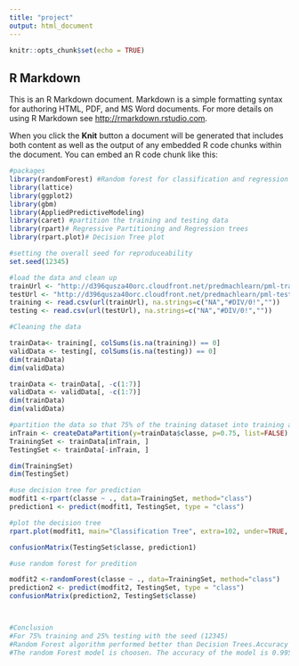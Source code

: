 ```yaml
---
title: "project"
output: html_document
---
```


```r
knitr::opts_chunk$set(echo = TRUE)
```

## R Markdown

This is an R Markdown document. Markdown is a simple formatting syntax for authoring HTML, PDF, and MS Word documents. For more details on using R Markdown see <http://rmarkdown.rstudio.com>.

When you click the **Knit** button a document will be generated that includes both content as well as the output of any embedded R code chunks within the document. You can embed an R code chunk like this:

```r
#packages
library(randomForest) #Random forest for classification and regression
library(lattice)
library(ggplot2)
library(gbm)
library(AppliedPredictiveModeling)
library(caret) #partition the training and testing data
library(rpart)# Regressive Partitioning and Regression trees
library(rpart.plot)# Decision Tree plot

#setting the overall seed for reproduceability
set.seed(12345)

#load the data and clean up
trainUrl <- "http://d396qusza40orc.cloudfront.net/predmachlearn/pml-training.csv"
testUrl <- "http://d396qusza40orc.cloudfront.net/predmachlearn/pml-testing.csv"
training <- read.csv(url(trainUrl), na.strings=c("NA","#DIV/0!",""))
testing <- read.csv(url(testUrl), na.strings=c("NA","#DIV/0!",""))

```



```r
#Cleaning the data

trainData<- training[, colSums(is.na(training)) == 0]
validData <- testing[, colSums(is.na(testing)) == 0]
dim(trainData)
dim(validData)

trainData <- trainData[, -c(1:7)]
validData <- validData[, -c(1:7)]
dim(trainData)
dim(validData)

```

```r
#partition the data so that 75% of the training dataset into training and the remaining 25% to testing
inTrain <- createDataPartition(y=trainData$classe, p=0.75, list=FALSE)
TrainingSet <- trainData[inTrain, ]
TestingSet <- trainData[-inTrain, ]

dim(TrainingSet)
dim(TestingSet)

```

```r
#use decision tree for prediction
modfit1 <-rpart(classe ~ ., data=TrainingSet, method="class")
prediction1 <- predict(modfit1, TestingSet, type = "class")

#plot the decision tree
rpart.plot(modfit1, main="Classification Tree", extra=102, under=TRUE, faclen=0)

confusionMatrix(TestingSet$classe, prediction1)


```

```r
#use random forest for predition

modfit2 <-randomForest(classe ~ ., data=TrainingSet, method="class")
prediction2 <- predict(modfit2, TestingSet, type = "class")
confusionMatrix(prediction2, TestingSet$classe)



#Conclusion
#For 75% training and 25% testing with the seed (12345)
#Random Forest algorithm performed better than Decision Trees.Accuracy for Random Forest model was 0.995 (95% CI: (0.993, 0.997)) compared to 0.75 (95% CI: (0.739, 0.763)) for Decision Tree model.
#The random Forest model is choosen. The accuracy of the model is 0.995. The expected out-of-sample error is estimated at 0.005, or 0.5%
```



